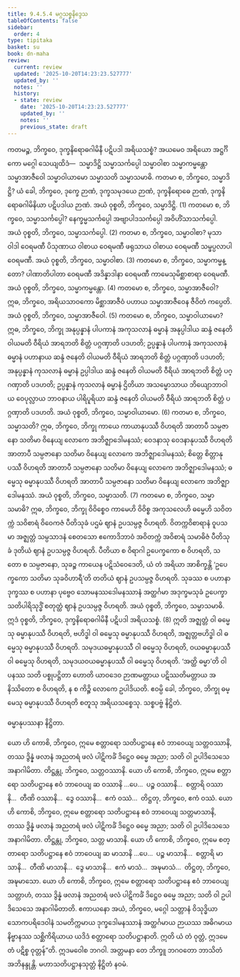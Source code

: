 ```yaml
---
title: 9.4.5.4 မဂ္ဂသစ္စနိဒ္ဒေသ
tableOfContents: false
sidebar:
  order: 4
type: tipitaka
basket: su
book: dn-maha
review:
  current: review
  updated: '2025-10-20T14:23:23.527777'
  updated_by: ''
  notes: ''
  history:
  - state: review
    date: '2025-10-20T14:23:23.527777'
    updated_by: ''
    notes: ''
    previous_state: draft
---
```



<DynamicBreadcrumb />


<ReviewStatus review={frontmatter.review} showDetails={true} />

<HypothesisAnnotation frontmatter={frontmatter} />

<Division number="402" book="dn-maha" e="ch" v="7" p="249">

<Paragraph number="1073" book="dn-maha">
ကတမဉ္စ, ဘိက္ခဝေ, ဒုက္ခနိရောဓဂါမိနီ ပဋိပဒါ အရိယသစ္စံ? အယမေဝ အရိယော အဋ္ဌင်္ဂိကော မဂ္ဂေါ သေယျထိဒံ—  သမ္မာဒိဋ္ဌိ သမ္မာသင်္ကပ္ပေါ သမ္မာဝါစာ သမ္မာကမ္မန္တော သမ္မာအာဇီဝေါ သမ္မာဝါယာမော သမ္မာသတိ သမ္မာသမာဓိ.
</Paragraph>

<Paragraph number="1074" book="dn-maha">
ကတမာ စ, ဘိက္ခဝေ, သမ္မာဒိဋ္ဌိ? ယံ ခေါ, ဘိက္ခဝေ, ဒုက္ခေ ဉာဏံ, ဒုက္ခသမုဒယေ ဉာဏံ, ဒုက္ခနိရောဓေ ဉာဏံ, ဒုက္ခနိရောဓဂါမိနိယာ ပဋိပဒါယ ဉာဏံ. အယံ ဝုစ္စတိ, ဘိက္ခဝေ, သမ္မာဒိဋ္ဌိ. (1)
</Paragraph>

<Paragraph number="1075" book="dn-maha">
ကတမော စ, ဘိက္ခဝေ, သမ္မာသင်္ကပ္ပေါ? နေက္ခမ္မသင်္ကပ္ပေါ အဗျာပါဒသင်္ကပ္ပေါ အဝိဟိံသာသင်္ကပ္ပေါ. အယံ ဝုစ္စတိ, ဘိက္ခဝေ, သမ္မာသင်္ကပ္ပေါ. (2)
</Paragraph>

<Paragraph number="1076" book="dn-maha">
ကတမာ စ, ဘိက္ခဝေ, သမ္မာဝါစာ? မုသာဝါဒါ ဝေရမဏီ ပိသုဏာယ ဝါစာယ ဝေရမဏီ ဖရုသာယ ဝါစာယ ဝေရမဏီ သမ္ဖပ္ပလာပါ ဝေရမဏီ. အယံ ဝုစ္စတိ, ဘိက္ခဝေ, သမ္မာဝါစာ. (3)
</Paragraph>

<Paragraph number="1077" book="dn-maha">
ကတမော စ, ဘိက္ခဝေ, သမ္မာကမ္မန္တော? ပါဏာတိပါတာ ဝေရမဏီ အဒိန္နာဒါနာ ဝေရမဏီ ကာမေသုမိစ္ဆာစာရာ ဝေရမဏီ. အယံ ဝုစ္စတိ, ဘိက္ခဝေ, သမ္မာကမ္မန္တော. (4)
</Paragraph>

<Paragraph number="1078" book="dn-maha">
ကတမော စ, ဘိက္ခဝေ, သမ္မာအာဇီဝေါ? ဣဓ, ဘိက္ခဝေ, အရိယသာဝကော မိစ္ဆာအာဇီဝံ ပဟာယ သမ္မာအာဇီဝေန ဇီဝိတံ ကပ္ပေတိ. အယံ ဝုစ္စတိ, ဘိက္ခဝေ, သမ္မာအာဇီဝေါ. (5)
</Paragraph>

<Paragraph number="1079" book="dn-maha">
ကတမော စ, ဘိက္ခဝေ, သမ္မာဝါယာမော? ဣဓ, ဘိက္ခဝေ, ဘိက္ခု အနုပ္ပန္နာနံ ပါပကာနံ အကုသလာနံ ဓမ္မာနံ အနုပ္ပါဒါယ ဆန္ဒံ ဇနေတိ ဝါယမတိ ဝီရိယံ အာရဘတိ စိတ္တံ ပဂ္ဂဏှာတိ ပဒဟတိ; ဥပ္ပန္နာနံ ပါပကာနံ အကုသလာနံ ဓမ္မာနံ ပဟာနာယ ဆန္ဒံ ဇနေတိ ဝါယမတိ ဝီရိယံ အာရဘတိ စိတ္တံ ပဂ္ဂဏှာတိ ပဒဟတိ; အနုပ္ပန္နာနံ ကုသလာနံ ဓမ္မာနံ ဥပ္ပါဒါယ ဆန္ဒံ ဇနေတိ ဝါယမတိ ဝီရိယံ အာရဘတိ စိတ္တံ ပဂ္ဂဏှာတိ ပဒဟတိ; ဥပ္ပန္နာနံ ကုသလာနံ ဓမ္မာနံ ဌိတိယာ အသမ္မောသာယ ဘိယျောဘာဝါယ ဝေပုလ္လာယ ဘာဝနာယ ပါရိပူရိယာ ဆန္ဒံ ဇနေတိ ဝါယမတိ ဝီရိယံ အာရဘတိ စိတ္တံ ပဂ္ဂဏှာတိ ပဒဟတိ. အယံ ဝုစ္စတိ, ဘိက္ခဝေ, သမ္မာဝါယာမော. (6)
</Paragraph>

<Paragraph number="1080" book="dn-maha">
ကတမာ စ, ဘိက္ခဝေ, သမ္မာသတိ? ဣဓ, ဘိက္ခဝေ, ဘိက္ခု ကာယေ ကာယာနုပဿီ ဝိဟရတိ အာတာပီ သမ္ပဇာနော သတိမာ ဝိနေယျ လောကေ အဘိဇ္ဈာဒေါမနဿံ; ဝေဒနာသု ဝေဒနာနုပဿီ ဝိဟရတိ အာတာပီ သမ္ပဇာနော သတိမာ ဝိနေယျ လောကေ အဘိဇ္ဈာဒေါမနဿံ; စိတ္တေ စိတ္တာနုပဿီ ဝိဟရတိ အာတာပီ သမ္ပဇာနော သတိမာ ဝိနေယျ လောကေ အဘိဇ္ဈာဒေါမနဿံ; ဓမ္မေသု ဓမ္မာနုပဿီ ဝိဟရတိ အာတာပီ သမ္ပဇာနော သတိမာ ဝိနေယျ လောကေ အဘိဇ္ဈာဒေါမနဿံ. အယံ ဝုစ္စတိ, ဘိက္ခဝေ, သမ္မာသတိ. (7)
</Paragraph>

<Paragraph number="1081" book="dn-maha">
ကတမော စ, ဘိက္ခဝေ, သမ္မာသမာဓိ? ဣဓ, ဘိက္ခဝေ, ဘိက္ခု ဝိဝိစ္စေဝ ကာမေဟိ ဝိဝိစ္စ အကုသလေဟိ ဓမ္မေဟိ သဝိတက္ကံ သဝိစာရံ ဝိဝေကဇံ ပီတိသုခံ ပဌမံ ဈာနံ ဥပသမ္ပဇ္ဇ ဝိဟရတိ. ဝိတက္ကဝိစာရာနံ ဝူပသမာ အဇ္ဈတ္တံ သမ္ပသာဒနံ စေတသော ဧကောဒိဘာဝံ အဝိတက္ကံ အဝိစာရံ သမာဓိဇံ ပီတိသုခံ ဒုတိယံ ဈာနံ ဥပသမ္ပဇ္ဇ ဝိဟရတိ. ပီတိယာ စ ဝိရာဂါ ဥပေက္ခကော စ ဝိဟရတိ, သတော စ သမ္ပဇာနော, သုခဉ္စ ကာယေန ပဋိသံဝေဒေတိ, ယံ တံ အရိယာ အာစိက္ခန္တိ ‘ဥပေက္ခကော သတိမာ သုခဝိဟာရီ’တိ တတိယံ ဈာနံ ဥပသမ္ပဇ္ဇ ဝိဟရတိ. သုခဿ စ ပဟာနာ ဒုက္ခဿ စ ပဟာနာ ပုဗ္ဗေဝ သောမနဿဒေါမနဿာနံ အတ္ထင်္ဂမာ အဒုက္ခမသုခံ ဥပေက္ခာသတိပါရိသုဒ္ဓိံ စတုတ္ထံ ဈာနံ ဥပသမ္ပဇ္ဇ ဝိဟရတိ. အယံ ဝုစ္စတိ, ဘိက္ခဝေ, သမ္မာသမာဓိ. ဣဒံ ဝုစ္စတိ, ဘိက္ခဝေ, ဒုက္ခနိရောဓဂါမိနီ ပဋိပဒါ အရိယသစ္စံ. (8)
</Paragraph>

</Division>
<Division number="403" book="dn-maha" e="ch" v="7" p="251">

<Paragraph number="1082" book="dn-maha">
ဣတိ အဇ္ဈတ္တံ ဝါ ဓမ္မေသု ဓမ္မာနုပဿီ ဝိဟရတိ, ဗဟိဒ္ဓါ ဝါ ဓမ္မေသု ဓမ္မာနုပဿီ ဝိဟရတိ, အဇ္ဈတ္တဗဟိဒ္ဓါ ဝါ ဓမ္မေသု ဓမ္မာနုပဿီ ဝိဟရတိ. သမုဒယဓမ္မာနုပဿီ ဝါ ဓမ္မေသု ဝိဟရတိ, ဝယဓမ္မာနုပဿီ ဝါ ဓမ္မေသု ဝိဟရတိ, သမုဒယဝယဓမ္မာနုပဿီ ဝါ ဓမ္မေသု ဝိဟရတိ. ‘အတ္ထိ ဓမ္မာ’တိ ဝါ ပနဿ သတိ ပစ္စုပဋ္ဌိတာ ဟောတိ ယာဝဒေဝ ဉာဏမတ္တာယ ပဋိဿတိမတ္တာယ အနိဿိတော စ ဝိဟရတိ, န စ ကိဉ္စိ လောကေ ဥပါဒိယတိ. ဧဝမ္ပိ ခေါ, ဘိက္ခဝေ, ဘိက္ခု ဓမ္မေသု ဓမ္မာနုပဿီ ဝိဟရတိ စတူသု အရိယသစ္စေသု.

</Paragraph>
</Division>

<Paragraph number="1083" type="center" book="dn-maha">
သစ္စပဗ္ဗံ နိဋ္ဌိတံ.

  
ဓမ္မာနုပဿနာ နိဋ္ဌိတာ.


</Paragraph>

<Division number="404" book="dn-maha" e="ch" v="7" p="251">

<Paragraph number="1084" book="dn-maha">
ယော ဟိ ကောစိ, ဘိက္ခဝေ, ဣမေ စတ္တာရော သတိပဋ္ဌာနေ ဧဝံ ဘာဝေယျ သတ္တဝဿာနိ, တဿ ဒွိန္နံ ဖလာနံ အညတရံ ဖလံ ပါဋိကင်္ခံ ဒိဋ္ဌေဝ ဓမ္မေ အညာ; သတိ ဝါ ဥပါဒိသေသေ အနာဂါမိတာ.
</Paragraph>

<Paragraph number="1085" book="dn-maha">
တိဋ္ဌန္တု, ဘိက္ခဝေ, သတ္တဝဿာနိ. ယော ဟိ ကောစိ, ဘိက္ခဝေ, ဣမေ စတ္တာရော သတိပဋ္ဌာနေ ဧဝံ ဘာဝေယျ ဆ ဝဿာနိ …ပေ…  ပဉ္စ ဝဿာနိ…  စတ္တာရိ ဝဿာနိ…  တီဏိ ဝဿာနိ…  ဒွေ ဝဿာနိ…  ဧကံ ဝဿံ…  တိဋ္ဌတု, ဘိက္ခဝေ, ဧကံ ဝဿံ. ယော ဟိ ကောစိ, ဘိက္ခဝေ, ဣမေ စတ္တာရော သတိပဋ္ဌာနေ ဧဝံ ဘာဝေယျ သတ္တမာသာနိ, တဿ ဒွိန္နံ ဖလာနံ အညတရံ ဖလံ ပါဋိကင်္ခံ ဒိဋ္ဌေဝ ဓမ္မေ အညာ; သတိ ဝါ ဥပါဒိသေသေ အနာဂါမိတာ.
</Paragraph>

<Paragraph number="1086" book="dn-maha">
တိဋ္ဌန္တု, ဘိက္ခဝေ, သတ္တ မာသာနိ. ယော ဟိ ကောစိ, ဘိက္ခဝေ, ဣမေ စတ္တာရော သတိပဋ္ဌာနေ ဧဝံ ဘာဝေယျ ဆ မာသာနိ …ပေ…  ပဉ္စ မာသာနိ…  စတ္တာရိ မာသာနိ…  တီဏိ မာသာနိ…  ဒွေ မာသာနိ…  ဧကံ မာသံ…  အဍ္ဎမာသံ…  တိဋ္ဌတု, ဘိက္ခဝေ, အဍ္ဎမာသော. ယော ဟိ ကောစိ, ဘိက္ခဝေ, ဣမေ စတ္တာရော သတိပဋ္ဌာနေ ဧဝံ ဘာဝေယျ သတ္တာဟံ, တဿ ဒွိန္နံ ဖလာနံ အညတရံ ဖလံ ပါဋိကင်္ခံ ဒိဋ္ဌေဝ ဓမ္မေ အညာ; သတိ ဝါ ဥပါဒိသေသေ အနာဂါမိတာတိ.
</Paragraph>

</Division>
<Division number="405" book="dn-maha" e="ch" v="7" p="252">

<Paragraph number="1087" book="dn-maha">
ဧကာယနော အယံ, ဘိက္ခဝေ, မဂ္ဂေါ သတ္တာနံ ဝိသုဒ္ဓိယာ သောကပရိဒေဝါနံ သမတိက္ကမာယ ဒုက္ခဒေါမနဿာနံ အတ္ထင်္ဂမာယ ဉာယဿ အဓိဂမာယ နိဗ္ဗာနဿ သစ္ဆိကိရိယာယ ယဒိဒံ စတ္တာရော သတိပဋ္ဌာနာတိ. ဣတိ ယံ တံ ဝုတ္တံ, ဣဒမေတံ ပဋိစ္စ ဝုတ္တန်”တိ.
</Paragraph>

<Paragraph number="1088" book="dn-maha">
ဣဒမဝေါစ ဘဂဝါ. အတ္တမနာ တေ ဘိက္ခူ ဘဂဝတော ဘာသိတံ အဘိနန္ဒုန္တိ.

</Paragraph>
</Division>

<Paragraph number="1089" type="center" book="dn-maha">
မဟာသတိပဋ္ဌာနသုတ္တံ နိဋ္ဌိတံ နဝမံ.
</Paragraph>